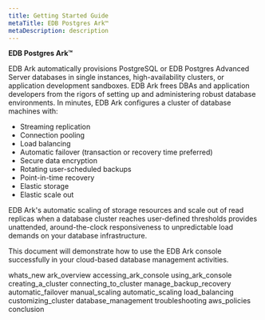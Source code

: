 ```yaml
---
title: Getting Started Guide
metaTitle: EDB Postgres Ark™
metaDescription: description
---
```


**EDB Postgres Ark™**

EDB Ark automatically provisions PostgreSQL or EDB Postgres Advanced
Server databases in single instances, high-availability clusters, or
application development sandboxes. EDB Ark frees DBAs and application
developers from the rigors of setting up and administering robust
database environments. In minutes, EDB Ark configures a cluster of
database machines with:

  - Streaming replication
  - Connection pooling
  - Load balancing
  - Automatic failover (transaction or recovery time preferred)
  - Secure data encryption
  - Rotating user-scheduled backups
  - Point-in-time recovery
  - Elastic storage
  - Elastic scale out

EDB Ark's automatic scaling of storage resources and scale out of read
replicas when a database cluster reaches user-defined thresholds
provides unattended, around-the-clock responsiveness to unpredictable
load demands on your database infrastructure.

This document will demonstrate how to use the EDB Ark console
successfully in your cloud-based database management activities.

<div class="toctree" data-maxdepth="3">

whats_new ark_overview accessing_ark_console using_ark_console
creating_a_cluster connecting_to_cluster manage_backup_recovery
automatic_failover manual_scaling automatic_scaling load_balancing
customizing_cluster database_management troubleshooting aws_policies
conclusion

</div>
